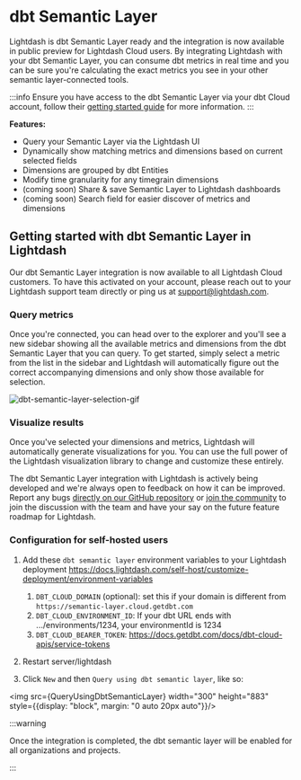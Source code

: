 
# dbt Semantic Layer

Lightdash is dbt Semantic Layer ready and the integration is now available in public preview for Lightdash Cloud users. By integrating Lightdash with your dbt Semantic Layer, you can consume dbt metrics in real time and you can be sure you're calculating the exact metrics you see in your other semantic layer-connected tools.

:::info
Ensure you have access to the dbt Semantic Layer via your dbt Cloud account, follow their [getting started guide](https://docs.getdbt.com/docs/use-dbt-semantic-layer/quickstart-sl) for more information.
:::

**Features:**

- Query your Semantic Layer via the Lightdash UI 
- Dynamically show matching metrics and dimensions based on current selected fields
- Dimensions are grouped by dbt Entities
- Modify time granularity for any timegrain dimensions
- (coming soon) Share & save Semantic Layer to Lightdash dashboards
- (coming soon) Search field for easier discover of metrics and dimensions

## Getting started with dbt Semantic Layer in Lightdash

Our dbt Semantic Layer integration is now available to all Lightdash Cloud customers. To have this activated on your account, please reach out to your Lightdash support team directly or ping us at support@lightdash.com. 

### Query metrics 

Once you're connected, you can head over to the explorer and you'll see a new sidebar showing all the available metrics and dimensions from the dbt Semantic Layer that you can query. To get started, simply select a metric from the list in the sidebar and Lightdash will automatically figure out the correct accompanying dimensions and only show those available for selection. 

![dbt-semantic-layer-selection-gif](assets/dbt-sl-selection.gif)


### Visualize results 

Once you've selected your dimensions and metrics, Lightdash will automatically generate visualizations for you. You can use the full power of the Lightdash visualization library to change and customize these entirely. 


The dbt Semantic Layer integration with Lightdash is actively being developed and we're always open to feedback on how it can be improved. Report any bugs [directly on our GitHub repository](https://github.com/lightdash/lightdash/issues/new?assignees=&labels=%F0%9F%90%9B+bug&projects=&template=bug_report.md&title=) or [join the community](https://join.slack.com/t/lightdash-community/shared_invite/zt-1nvwh36o0-gd3jOUx6DuVLNNeng1pPcw) to join the discussion with the team and have your say on the future feature roadmap for Lightdash. 

### Configuration for self-hosted users

1. Add these `dbt semantic layer` environment variables to your Lightdash deployment https://docs.lightdash.com/self-host/customize-deployment/environment-variables

    1. `DBT_CLOUD_DOMAIN` (optional): set this if your domain is different from `https://semantic-layer.cloud.getdbt.com`                
    2. `DBT_CLOUD_ENVIRONMENT_ID`:  If your dbt URL ends with .../environments/1234, your environmentId is 1234      
    3. `DBT_CLOUD_BEARER_TOKEN`: https://docs.getdbt.com/docs/dbt-cloud-apis/service-tokens
2. Restart server/lightdash
3. Click `New` and then `Query using dbt semantic layer`, like so: 

<img src={QueryUsingDbtSemanticLayer} width="300" height="883" style={{display: "block", margin: "0 auto 20px auto"}}/>

:::warning

Once the integration is completed, the dbt semantic layer will be enabled for all organizations and projects.

:::
    